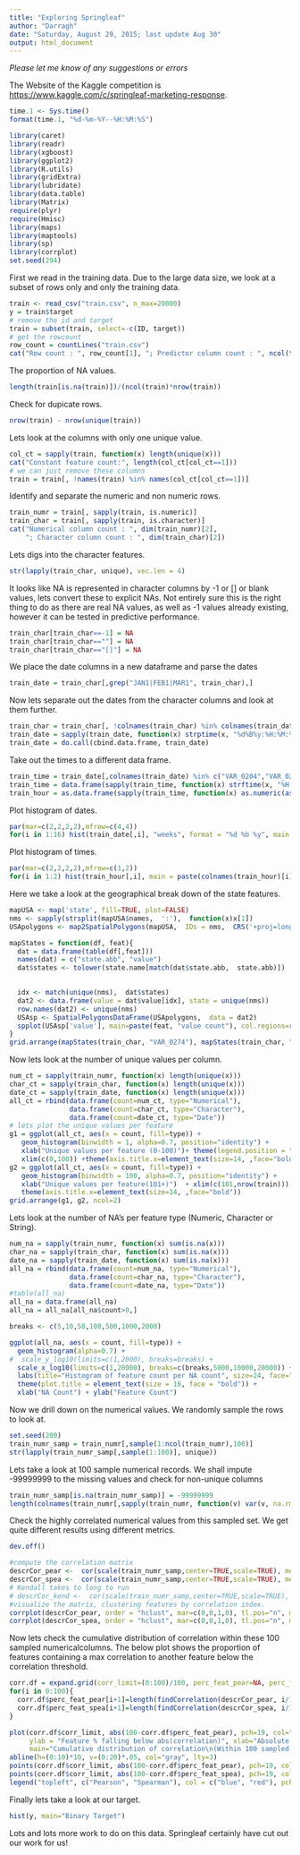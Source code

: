 ```yaml
---
title: "Exploring Springleaf"
author: "Darragh"
date: "Saturday, August 29, 2015; last update Aug 30"
output: html_document
---
```


*Please let me know of any suggestions or errors*  
  
The Website of the Kaggle competition is <https://www.kaggle.com/c/springleaf-marketing-response>.
```r
time.1 <- Sys.time()
format(time.1, "%d-%m-%Y--%H:%M:%S")
```
  

```r
library(caret)
library(readr)
library(xgboost)
library(ggplot2)
library(R.utils)
library(gridExtra)
library(lubridate)
library(data.table)
library(Matrix)
require(plyr)
require(Hmisc)
library(maps)
library(maptools)
library(sp)
library(corrplot)
set.seed(294)
```
First we read in the training data. Due to the large data size, we look at a subset of rows only and only the training data.


```r
train <- read_csv("train.csv", n_max=20000)
y = train$target
# remove the id and target
train = subset(train, select=-c(ID, target))
# get the rowcount
row_count = countLines("train.csv") 
cat("Row count : ", row_count[1], "; Predictor column count : ", ncol(train))
```
The proportion of NA values.
```r
length(train[is.na(train)])/(ncol(train)*nrow(train)) 
```

Check for dupicate rows.
```r
nrow(train) - nrow(unique(train))
```

Lets look at the columns with only one unique value.
```r
col_ct = sapply(train, function(x) length(unique(x)))
cat("Constant feature count:", length(col_ct[col_ct==1]))
# we can just remove these columns
train = train[, !names(train) %in% names(col_ct[col_ct==1])]
```

Identify and separate the numeric and non numeric rows.
```r
train_numr = train[, sapply(train, is.numeric)]
train_char = train[, sapply(train, is.character)]
cat("Numerical column count : ", dim(train_numr)[2], 
    "; Character column count : ", dim(train_char)[2])
```

Lets digs into the character features. 
```r
str(lapply(train_char, unique), vec.len = 4)
```

It looks like NA is represented in character columns by -1 or [] or blank values, lets convert these to explicit NAs.
Not entirely sure this is the right thing to do as there are real NA values, as well as -1 values already existing, however it can be tested in predictive performance.
```r
train_char[train_char==-1] = NA
train_char[train_char==""] = NA
train_char[train_char=="[]"] = NA
```

We place the date columns in a new dataframe and parse the dates
```r
train_date = train_char[,grep("JAN1|FEB1|MAR1", train_char),]
```

Now lets separate out the dates from the character columns and look at them further.
```r
train_char = train_char[, !colnames(train_char) %in% colnames(train_date)]
train_date = sapply(train_date, function(x) strptime(x, "%d%B%y:%H:%M:%S"))
train_date = do.call(cbind.data.frame, train_date)
```

Take out the times to a different data frame.
```r
train_time = train_date[,colnames(train_date) %in% c("VAR_0204","VAR_0217")]
train_time = data.frame(sapply(train_time, function(x) strftime(x, "%H:%M:%S")))
train_hour = as.data.frame(sapply(train_time, function(x) as.numeric(as.character(substr( x ,1, 2)))))
```
  
Plot histogram of dates.
```r
par(mar=c(2,2,2,2),mfrow=c(4,4))
for(i in 1:16) hist(train_date[,i], "weeks", format = "%d %b %y", main = colnames(train_date)[i], xlab="", ylab="")
```

  
Plot histogram of times.
```r
par(mar=c(2,2,2,2),mfrow=c(1,2))
for(i in 1:2) hist(train_hour[,i], main = paste(colnames(train_hour)[i], "hourly"), breaks = c(0:24), xlab="", ylab="")
```
  
Here we take a look at the geographical break down of the state features.
```r
mapUSA <- map('state', fill=TRUE, plot=FALSE)
nms <- sapply(strsplit(mapUSA$names,  ':'),  function(x)x[1])
USApolygons <- map2SpatialPolygons(mapUSA,  IDs = nms,  CRS('+proj=longlat'))

mapStates = function(df, feat){
  dat = data.frame(table(df[,feat]))
  names(dat) = c("state.abb", "value")
  dat$states <- tolower(state.name[match(dat$state.abb,  state.abb)])
  

  idx <- match(unique(nms),  dat$states)
  dat2 <- data.frame(value = dat$value[idx], state = unique(nms))
  row.names(dat2) <- unique(nms) 
  USAsp <- SpatialPolygonsDataFrame(USApolygons,  data = dat2)
  spplot(USAsp['value'], main=paste(feat, "value count"), col.regions=rev(heat.colors(21)))
}
grid.arrange(mapStates(train_char, "VAR_0274"), mapStates(train_char, "VAR_0237"),ncol=2)
```

  
Now lets look at the number of unique values per column.
```r
num_ct = sapply(train_numr, function(x) length(unique(x)))
char_ct = sapply(train_char, function(x) length(unique(x)))
date_ct = sapply(train_date, function(x) length(unique(x)))
all_ct = rbind(data.frame(count=num_ct, type="Numerical"), 
               data.frame(count=char_ct, type="Character"), 
               data.frame(count=date_ct, type="Date"))
# lets plot the unique values per feature
g1 = ggplot(all_ct, aes(x = count, fill=type)) + 
   geom_histogram(binwidth = 1, alpha=0.7, position="identity") + 
   xlab("Unique values per feature (0-100)")+ theme(legend.position = "none") + 
   xlim(c(0,100)) +theme(axis.title.x=element_text(size=14, ,face="bold"))
g2 = ggplot(all_ct, aes(x = count, fill=type)) +  
   geom_histogram(binwidth = 100, alpha=0.7, position="identity") + 
   xlab("Unique values per feature(101+)")  + xlim(c(101,nrow(train))) +
   theme(axis.title.x=element_text(size=14, ,face="bold"))
grid.arrange(g1, g2, ncol=2)
```

  
Lets look at the number of NA's per feature type (Numeric, Character or String).
```r
num_na = sapply(train_numr, function(x) sum(is.na(x)))
char_na = sapply(train_char, function(x) sum(is.na(x)))
date_na = sapply(train_date, function(x) sum(is.na(x)))
all_na = rbind(data.frame(count=num_na, type="Numerical"), 
               data.frame(count=char_na, type="Character"), 
               data.frame(count=date_na, type="Date"))
#table(all_na)
all_na = data.frame(all_na)
all_na = all_na[all_na$count>0,]

breaks <- c(5,10,50,100,500,1000,2000)

ggplot(all_na, aes(x = count, fill=type)) +  
  geom_histogram(alpha=0.7) + 
#  scale_y_log10(limits=c(1,2000), breaks=breaks) + 
  scale_x_log10(limits=c(1,20000), breaks=c(breaks,5000,10000,20000)) + 
  labs(title="Histogram of feature count per NA count", size=24, face="bold") +
  theme(plot.title = element_text(size = 16, face = "bold")) +
  xlab("NA Count") + ylab("Feature Count")

```
  
Now we drill down on the numerical values. We randomly sample the rows to look at.
```r
set.seed(200)
train_numr_samp = train_numr[,sample(1:ncol(train_numr),100)]
str(lapply(train_numr_samp[,sample(1:100)], unique))
```
  
Lets take a look at 100 sample numerical records.
We shall impute -99999999 to the missing values and check for non-unique columns

```r
train_numr_samp[is.na(train_numr_samp)] = -99999999
length(colnames(train_numr[,sapply(train_numr, function(v) var(v, na.rm=TRUE)==0)]))
```
  
Check the highly correlated numerical values from this sampled set.
We get quite different results using different metrics.
```r
dev.off()
```

```r
#compute the correlation matrix
descrCor_pear <-  cor(scale(train_numr_samp,center=TRUE,scale=TRUE), method="pearson")
descrCor_spea <-  cor(scale(train_numr_samp,center=TRUE,scale=TRUE), method="spearman")
# Kendall takes to long to run
# descrCor_kend <-  cor(scale(train_numr_samp,center=TRUE,scale=TRUE), method="kendall")
#visualize the matrix, clustering features by correlation index.
corrplot(descrCor_pear, order = "hclust", mar=c(0,0,1,0), tl.pos="n", main="Pearson correlation of 100 sampled numerical features")
corrplot(descrCor_spea, order = "hclust", mar=c(0,0,1,0), tl.pos="n", main="Spearman correlation of 100 sampled numerical features")
```

Now lets check the cumulative distribution of correlation within these 100 sampled numericalcolumns.
The below plot shows the proportion of features containing a max correlation to another feature below the correlation threshold. 

```r
corr.df = expand.grid(corr_limit=(0:100)/100, perc_feat_pear=NA, perc_feat_spea=NA)
for(i in 0:100){
  corr.df$perc_feat_pear[i+1]=length(findCorrelation(descrCor_pear, i/100))
  corr.df$perc_feat_spea[i+1]=length(findCorrelation(descrCor_spea, i/100))
}

plot(corr.df$corr_limit, abs(100-corr.df$perc_feat_pear), pch=19, col="blue",
     ylab = "Feature % falling below abs(correlation)", xlab="Absolute Correlation",
     main="Cumulative distribution of correlation\n(Within 100 sampled numerical features)")
abline(h=(0:10)*10, v=(0:20)*.05, col="gray", lty=3)
points(corr.df$corr_limit, abs(100-corr.df$perc_feat_pear), pch=19, col="blue")
points(corr.df$corr_limit, abs(100-corr.df$perc_feat_spea), pch=19, col="red")
legend("topleft", c("Pearson", "Spearman"), col = c("blue", "red"), pch = 19, bg="white")
```

Finally lets take a look at our target. 
```r
hist(y, main="Binary Target")
```


Lots and lots more work to do on this data. Springleaf certainly have cut out our work for us!